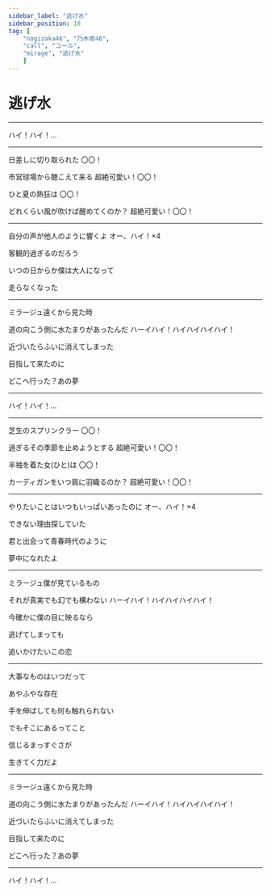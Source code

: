 ```yaml
---
sidebar_label: "逃げ水"
sidebar_position: 18
tag: [
    "nogizaka46", "乃木坂46",
    "call", "コール",
    "mirage", "逃げ水"
    ]
---
```


# 逃げ水

---

<Call>ハイ！ハイ！…</Call>

---


日差しに切り取られた  <Call>〇〇！</Call>

市営球場から聴こえて来る  <Call>超絶可愛い！〇〇！</Call>

ひと夏の熱狂は  <Call>〇〇！</Call>

どれくらい風が吹けば醒めてくのか？  <Call>超絶可愛い！〇〇！</Call>

---

自分の声が他人のように響くよ <Call>オー、ハイ！×4</Call>

客観的過ぎるのだろう

いつの日からか僕は大人になって

走らなくなった

---

ミラージュ遠くから見た時

道の向こう側に水たまりがあったんだ  <Call>ハーイハイ！ハイハイハイハイ！</Call>

近づいたらふいに消えてしまった

目指して来たのに

どこへ行った？あの夢

---

<Call>ハイ！ハイ！…</Call>

---

芝生のスプリンクラー  <Call>〇〇！</Call>

過ぎるその季節を止めようとする  <Call>超絶可愛い！〇〇！</Call>

半袖を着た女(ひと)は  <Call>〇〇！</Call>

カーディガンをいつ肩に羽織るのか？  <Call>超絶可愛い！〇〇！</Call>

---

やりたいことはいつもいっぱいあったのに  <Call>オー、ハイ！×4</Call>

できない理由探していた

君と出会って青春時代のように

夢中になれたよ

---

ミラージュ僕が見ているもの

それが真実でも幻でも構わない  <Call>ハーイハイ！ハイハイハイハイ！</Call>

今確かに僕の目に映るなら

逃げてしまっても

追いかけたいこの恋

--- 

大事なものはいつだって

あやふやな存在

手を伸ばしても何も触れられない

でもそこにあるってこと

信じるまっすぐさが

生きてく力だよ

---

ミラージュ遠くから見た時

道の向こう側に水たまりがあったんだ  <Call>ハーイハイ！ハイハイハイハイ！</Call>

近づいたらふいに消えてしまった

目指して来たのに

どこへ行った？あの夢

---

<Call>ハイ！ハイ！…</Call>

